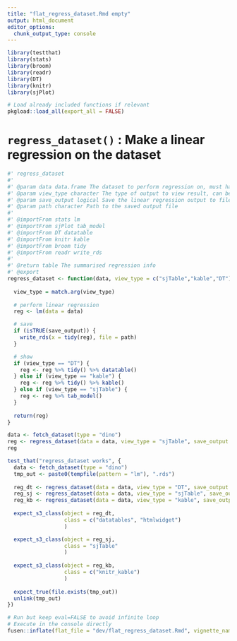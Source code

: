 ```yaml
---
title: "flat_regress_dataset.Rmd empty"
output: html_document
editor_options: 
  chunk_output_type: console
---
```


```r
library(testthat)
library(stats)
library(broom)
library(readr)
library(DT)
library(knitr)
library(sjPlot)
```

```r
# Load already included functions if relevant
pkgload::load_all(export_all = FALSE)
```

# `regress_dataset()` : Make a linear regression on the dataset

```r
#' regress_dataset
#' 
#' @param data data.frame The dataset to perform regression on, must have "x" and "y" numerical column
#' @param view_type character The type of output to view result, can be "sjTable", "DT" or "kable"
#' @param save_output logical Save the linear regression output to file
#' @param path character Path to the saved output file
#' 
#' @importFrom stats lm
#' @importFrom sjPlot tab_model
#' @importFrom DT datatable
#' @importFrom knitr kable
#' @importFrom broom tidy
#' @importFrom readr write_rds
#'
#' @return table The summarised regression info
#' @export
regress_dataset <- function(data, view_type = c("sjTable","kable","DT"), save_output = TRUE, path = "lm_params.rds") {
  
  view_type = match.arg(view_type)
  
  # perform linear regression
  reg <- lm(data = data)

  # save
  if (isTRUE(save_output)) {
    write_rds(x = tidy(reg), file = path)
  }

  # show
  if (view_type == "DT") {
    reg <- reg %>% tidy() %>% datatable()
  } else if (view_type == "kable") {
    reg <- reg %>% tidy() %>% kable()
  } else if (view_type == "sjTable") {
    reg <- reg %>% tab_model()
  }
  
  return(reg)
}
```

```r
data <- fetch_dataset(type = "dino")
reg <- regress_dataset(data = data, view_type = "sjTable", save_output = FALSE)
reg
```

```r
test_that("regress_dataset works", {
  data <- fetch_dataset(type = "dino")
  tmp_out <- paste0(tempfile(pattern = "lm"), ".rds")
  
  reg_dt <- regress_dataset(data = data, view_type = "DT", save_output = FALSE)
  reg_sj <- regress_dataset(data = data, view_type = "sjTable", save_output = FALSE)
  reg_kb <- regress_dataset(data = data, view_type = "kable", save_output = TRUE, path = tmp_out)
  
  expect_s3_class(object = reg_dt,
                  class = c("datatables", "htmlwidget")
                  )

  expect_s3_class(object = reg_sj,
                  class = "sjTable"
                  )
  
  expect_s3_class(object = reg_kb,
                  class = c("knitr_kable")
                  )
  
  expect_true(file.exists(tmp_out))
  unlink(tmp_out)
})
```


```r
# Run but keep eval=FALSE to avoid infinite loop
# Execute in the console directly
fusen::inflate(flat_file = "dev/flat_regress_dataset.Rmd", vignette_name = "Regress dataset", check = FALSE)
```

